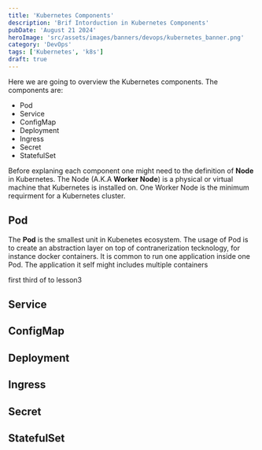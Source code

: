 ```yaml
---
title: 'Kubernetes Components'
description: 'Brif Intorduction in Kubernetes Components'
pubDate: 'August 21 2024'
heroImage: 'src/assets/images/banners/devops/kubernetes_banner.png'
category: 'DevOps'
tags: ['Kubernetes', 'k8s']
draft: true
---
```


Here we are going to overview the Kubernetes components. The components are:

- Pod
- Service
- ConfigMap
- Deployment
- Ingress
- Secret
- StatefulSet

Before explaning each component one might need to the definition of **Node** in Kubernetes. The Node (A.K.A **Worker Node**) is a physical or virtual machine that Kubernetes is installed on.
One Worker Node is the minimum requirment for a Kubernetes cluster.

## Pod

The **Pod** is the smallest unit in Kubenetes ecosystem. The usage of Pod is to create an abstraction layer on top of contranerization tecknology, for instance docker containers.
It is common to run one application inside one Pod. The application it self might includes multiple containers

first third of to lesson3

## Service

## ConfigMap

## Deployment

## Ingress

## Secret

## StatefulSet
